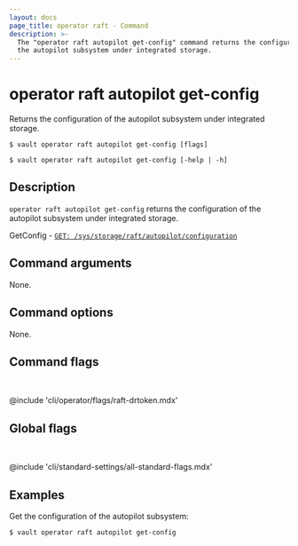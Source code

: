 ```yaml
---
layout: docs
page_title: operator raft - Command
description: >-
  The "operator raft autopilot get-config" command returns the configuration of
  the autopilot subsystem under integrated storage.
---
```


# operator raft autopilot get-config

Returns the configuration of the autopilot subsystem under integrated storage.

<CodeBlockConfig hideClipboard>

```shell-session
$ vault operator raft autopilot get-config [flags]

$ vault operator raft autopilot get-config [-help | -h]
```

</CodeBlockConfig>

## Description

`operator raft autopilot get-config` returns the configuration of the autopilot
subsystem under integrated storage.

<Tip title="Related API endpoints">

GetConfig - [`GET: /sys/storage/raft/autopilot/configuration`](/vault/api-docs/system/storage/raftautopilot#get-configuration)

</Tip>

## Command arguments

None.

## Command options

None.

## Command flags

<br />

@include 'cli/operator/flags/raft-drtoken.mdx'

## Global flags

<br />

@include 'cli/standard-settings/all-standard-flags.mdx'

## Examples

Get the configuration of the autopilot subsystem:

```shell-session
$ vault operator raft autopilot get-config
```
